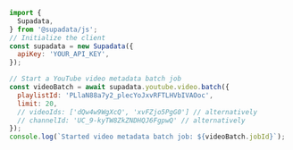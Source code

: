 ```js Node
import {
  Supadata,
} from '@supadata/js';
// Initialize the client
const supadata = new Supadata({
  apiKey: 'YOUR_API_KEY',
});

// Start a YouTube video metadata batch job
const videoBatch = await supadata.youtube.video.batch({
  playlistId: 'PLlaN88a7y2_plecYoJxvRFTLHVbIVAOoc',
  limit: 20,
  // videoIds: ['dQw4w9WgXcQ', 'xvFZjo5PgG0'] // alternatively
  // channelId: 'UC_9-kyTW8ZkZNDHQJ6FgpwQ' // alternatively
});
console.log(`Started video metadata batch job: ${videoBatch.jobId}`);
```